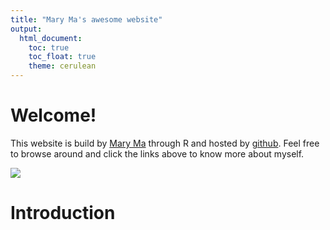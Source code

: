 ```yaml
---
title: "Mary Ma's awesome website"
output: 
  html_document:
    toc: true
    toc_float: true
    theme: cerulean
---
```


# Welcome!

This website is build by [Mary Ma](https://www.linkedin.com/in/xiaoyue-mary-ma/) through R and hosted by [github](https://github.com/doubbymary/doubbymary.github.io). Feel free to browse around and click the links above to know more about myself.

![](https://media.giphy.com/media/drXGoW1iudhKw/giphy.gif)

# Introduction

